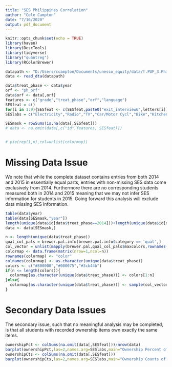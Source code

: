 ```yaml
---
title: "SES Philippines Correlation"
author: "Cole Campton"
date: "7/16/2020"
output: pdf_document
---
```


```r
knitr::opts_chunk$set(echo = TRUE)
library(haven)
library(DescTools)
library(tidyverse)
library("quantreg")
library(RColorBrewer)

datapath <- "D:/Users/ccampton/Documents/unesco_equity/data/f.PUF_3.Philippines2014-2015-4-Regions_grade1-2_EGRA-SSME_Cebuano-Hiligaynon-Ilokano-Maguindanaoan/4_Final_2014-2015_Student-Level-Data_Philippines_Grade1-2_MotherTongue_EGRA.dta"
data <- read_dta(datapath)

data$treat_phase <- data$year
orf <- "ph_orf"
data$orf <- data[,orf]
features <- c("grade","treat_phase","orf","language")
SESfeat = c()
for(i in 1:9){SESfeat <- c(SESfeat,paste0("exit_interview6",letters[i]))}
SESlabs = c("Electricity","Radio","TV","Car/Motor Cycl","Bike","Kitchen","Computer","Fridge","Phone")

SESmask = rowSums(is.na(data[,SESfeat]))
# data <- na.omit(data[,c("id",features, SESfeat)])


# pie(rep(1,n),col=unlist(colormap))
```

# Missing Data Issue

We note that while the complete dataset contains entries from both 2014 and 2015 in essentially equal parts, entries with non-missing SES data come exclusively from 2014. Furthermore there are no corresponding students measured both in 2014 and 2015 meaning that we may not infer SES information for students in 2015. Going forward this analysis will exclude data missing SES information.

```r
table(data$year)
table(data[SESmask,"year"])
length(unique(data$id[data$treat_phase==2014]))+length(unique(data$id[data$treat_phase==2015])) - length(unique(c(data$id[data$treat_phase==2014],data$id[data$treat_phase==2015])))
data <- data[SESmask,]
```
```r
n <- length(unique(data$treat_phase))
qual_col_pals = brewer.pal.info[brewer.pal.info$category == 'qual',]
col_vector = unlist(mapply(brewer.pal,qual_col_pals$maxcolors,rownames(qual_col_pals)))
colormap <- data.frame(matrix(nrow=1,ncol=n))
rownames(colormap) <- "color"
colnames(colormap) <- as.character(unique(data$treat_phase))
colors <- c("#800000","#000075","#3cb44b")
if(n <= length(colors)){
  colormap[as.character(unique(data$treat_phase))] <- colors[1:n]
}else{
  colormap[as.character(unique(data$treat_phase))] <- sample(col_vector,n)
}
```

# Secondary Data Issues

The secondary issue, such that no meaningful analysis may be completed, is that all students with recorded ownership items own exactly the same items. 

```r
ownershipPct <- colSums(na.omit(data[,SESfeat]))/nrow(data)
barplot(ownershipPct,las=2,names.arg=SESlabs,main="Ownership Percent of each Item")
ownershipCts <- colSums(na.omit(data[,SESfeat]))
barplot(ownershipCts,las=2,names.arg=SESlabs,main="Ownership Counts of each Item")
```


